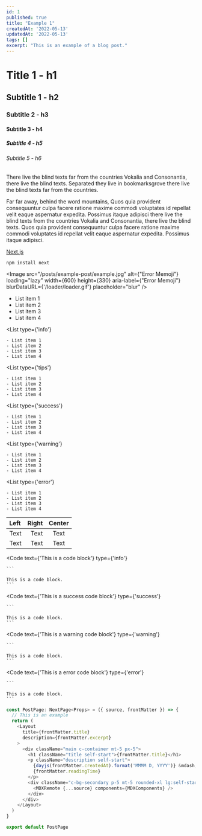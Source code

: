 ```yaml
---
id: 1
published: true
title: "Example 1"
createdAt: '2022-05-13'
updatedAt: '2022-05-13'
tags: []
excerpt: "This is an example of a blog post."
---
```


# Title 1 - h1

## Subtitle 1 - h2

### Subtitle 2 - h3

#### Subtitle 3 - h4

##### Subtitle 4 - h5

###### Subtitle 5 - h6

There live the blind texts far from the countries Vokalia and Consonantia, there live the blind texts. Separated they live in bookmarksgrove there live the blind texts far from the countries.

Far far away, behind the word mountains, Quos quia provident consequuntur culpa facere ratione maxime commodi voluptates id repellat velit eaque aspernatur expedita. Possimus itaque adipisci there live the blind texts from the countries Vokalia and Consonantia, there live the blind texts. Quos quia provident consequuntur culpa facere ratione maxime commodi voluptates id repellat velit eaque aspernatur expedita. Possimus itaque adipisci.

[Next.js](https://nextjs.org/)

`npm install next`

<Image
    src="/posts/example-post/example.jpg"
    alt={"Error Memoji"}
    loading="lazy"
    width={600}
    height={330}
    aria-label={"Error Memoji"}
    blurDataURL={'/loader/loader.gif'}
    placeholder="blur"
/>

 - List item 1
 - List item 2
 - List item 3
 - List item 4

<List
    type={'info'}
>
    - List item 1
    - List item 2
    - List item 3
    - List item 4
</List>

<List
    type={'tips'}
>
    - List item 1
    - List item 2
    - List item 3
    - List item 4
</List>

<List
    type={'success'}
>
    - List item 1
    - List item 2
    - List item 3
    - List item 4
</List>

<List
    type={'warning'}
>
    - List item 1
    - List item 2
    - List item 3
    - List item 4
</List>

<List
    type={'error'}
>
    - List item 1
    - List item 2
    - List item 3
    - List item 4
</List>


| Left    | Right    | Center    |
| :-----  | ----:    | :---:     |
| Text    | Text     | Text      |
| Text    | Text     | Text      |

<Code
    text={'This is a code block'}
    type={'info'}
>
    ```

    This is a code block.
    ```
</Code>

<Code
    text={'This is a success code block'}
    type={'success'}
>
    ```

    This is a code block.
    ```
</Code>

<Code
    text={'This is a warning code block'}
    type={'warning'}
>
    ```

    This is a code block.
    ```
</Code>

<Code
    text={'This is a error code block'}
    type={'error'}
>
    ```

    This is a code block.
    ```
</Code>

```javascript
const PostPage: NextPage<Props> = ({ source, frontMatter }) => {
  // This is an example
  return (
    <Layout
      title={frontMatter.title}
      description={frontMatter.excerpt}
    >
      <div className="main c-container mt-5 px-5">
        <h1 className="title self-start">{frontMatter.title}</h1>
        <p className="description self-start">
          {dayjs(frontMatter.createdAt).format('MMMM D, YYYY')} &mdash;{' '}
          {frontMatter.readingTime}
        </p>
        <div className="c-bg-secondary p-5 mt-5 rounded-xl lg:self-start lg:w-[80%] content w-full self-center mx-auto lg:ml-2">
          <MDXRemote {...source} components={MDXComponents} />
        </div>
      </div>
    </Layout>
  )
}

export default PostPage
```
